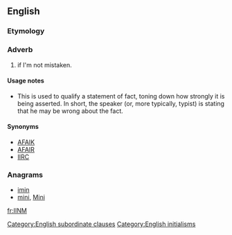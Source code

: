 ==English==

===Etymology===
{{abbreviation of|[[if]] [[I'm]] [[not]] [[mistaken]]|lang=en}}

===Adverb===
{{en-adv|-}}

# {{context|Internet|_|slang|lang=en}} if I'm not mistaken.

====Usage notes====
* This is used to qualify a statement of fact, toning down how strongly it is being asserted. In short, the speaker (or, more typically, typist) is stating that he may be wrong about the fact.

====Synonyms====
* [[AFAIK]]
* [[AFAIR]]
* [[IIRC]]

===Anagrams===
* [[imin#English|imin]]
* [[mini#English|mini]], [[Mini#English|Mini]]

[[Category:English subordinate clauses]]
[[Category:English initialisms]]

[[fr:IINM]]